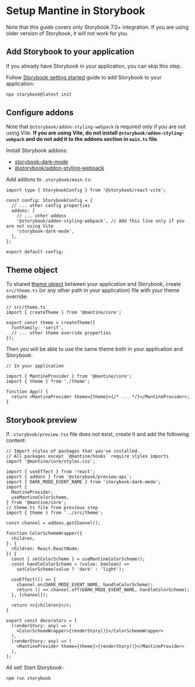 

# Setup Mantine in Storybook

Note that this guide covers only Storybook 7.0+ integration. If you are using older version of Storybook,
it will not work for you.

## Add Storybook to your application

If you already have Storybook in your application, you can skip this step.

Follow [Storybook getting started](https://storybook.js.org/docs/react/get-started/install/) guide
to add Storybook to your application:

```bash
npx storybook@latest init
```

## Configure addons

Note that `@storybook/addon-styling-webpack` is required only if you are
not using Vite. **If you are using Vite, do not install `@storybook/addon-styling-webpack` and do not add it to the addons section in `main.ts` file**.

Install Storybook addons:

- [storybook-dark-mode](https://storybook.js.org/addons/storybook-dark-mode/)
- [@storybook/addon-styling-webpack](https://storybook.js.org/addons/@storybook/addon-styling-webpack)

<InstallScript
  packages="storybook-dark-mode @storybook/addon-styling-webpack"
  dev
/>

Add addons to `.storybook/main.ts`:

```tsx
import type { StorybookConfig } from '@storybook/react-vite';

const config: StorybookConfig = {
  // ... other config properties
  addons: [
    // ... other addons
    '@storybook/addon-styling-webpack', // Add this line only if you are not using Vite
    'storybook-dark-mode',
  ],
};

export default config;
```

## Theme object

To shared [theme object](/theming/theme-object) between your application and Storybook, create
`src/theme.ts` (or any other path in your application) file with your theme override:

```tsx
// src/theme.ts
import { createTheme } from '@mantine/core';

export const theme = createTheme({
  fontFamily: 'serif',
  // ... other theme override properties
});
```

Then you will be able to use the same theme both in your application and Storybook:

```tsx
// In your application

import { MantineProvider } from '@mantine/core';
import { theme } from './theme';

function App() {
  return <MantineProvider theme={theme}>{/* ... */}</MantineProvider>;
}
```

## Storybook preview

If `.storybook/preview.tsx` file does not exist, create it and add
the following content:

```tsx
// Import styles of packages that you've installed.
// All packages except `@mantine/hooks` require styles imports
import '@mantine/core/styles.css';

import { useEffect } from 'react';
import { addons } from '@storybook/preview-api';
import { DARK_MODE_EVENT_NAME } from 'storybook-dark-mode';
import {
  MantineProvider,
  useMantineColorScheme,
} from '@mantine/core';
// theme.ts file from previous step
import { theme } from '../src/theme';

const channel = addons.getChannel();

function ColorSchemeWrapper({
  children,
}: {
  children: React.ReactNode;
}) {
  const { setColorScheme } = useMantineColorScheme();
  const handleColorScheme = (value: boolean) =>
    setColorScheme(value ? 'dark' : 'light');

  useEffect(() => {
    channel.on(DARK_MODE_EVENT_NAME, handleColorScheme);
    return () => channel.off(DARK_MODE_EVENT_NAME, handleColorScheme);
  }, [channel]);

  return <>{children}</>;
}

export const decorators = [
  (renderStory: any) => (
    <ColorSchemeWrapper>{renderStory()}</ColorSchemeWrapper>
  ),
  (renderStory: any) => (
    <MantineProvider theme={theme}>{renderStory()}</MantineProvider>
  ),
];
```

All set! Start Storybook:

```bash
npm run storybook
```
